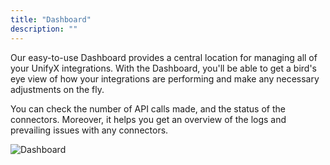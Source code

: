 ```yaml
---
title: "Dashboard"
description: ""
---
```


Our easy-to-use Dashboard provides a central location for managing all of your UnifyX integrations. With the Dashboard, you'll be able to get a bird's eye view of how your integrations are performing and make any necessary adjustments on the fly.

You can check the number of API calls made, and the status of the connectors. Moreover, it helps you get an overview of the logs and prevailing issues with any connectors.

<img
  src="https://media.discordapp.net/attachments/889556106832130098/1171418810042040371/dashboard.png"
  alt="Dashboard"
  className="block"
/>
